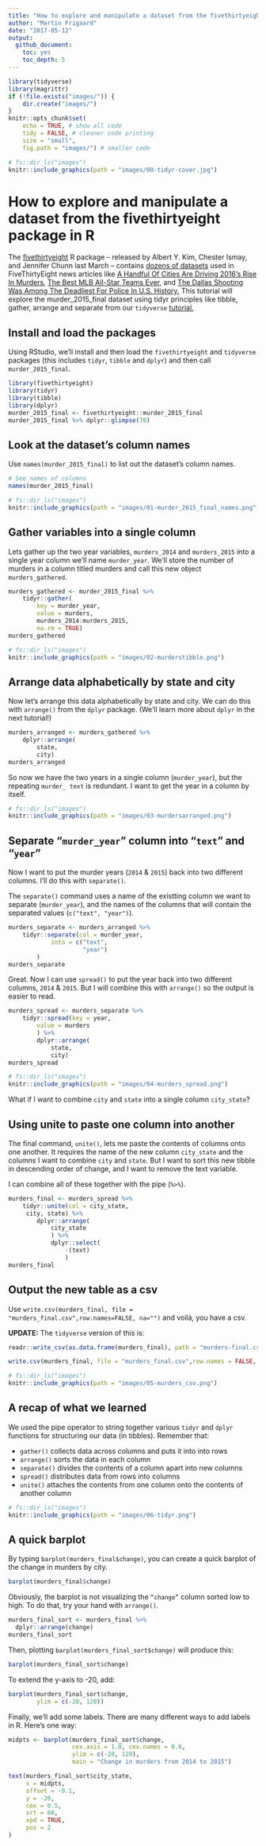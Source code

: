 ```yaml
---
title: "How to explore and manipulate a dataset from the fivethirtyeight package in R"
author: "Martin Frigaard"
date: "2017-05-12"
output: 
  github_document: 
    toc: yes
    toc_depth: 5
---
```


```r
library(tidyverse)
library(magrittr)
if (!file.exists("images/")) {
    dir.create("images/")
}
knitr::opts_chunk$set(
    echo = TRUE, # show all code
    tidy = FALSE, # cleaner code printing
    size = "small",
    fig.path = "images/") # smaller code
```


```r
# fs::dir_ls("images")
knitr::include_graphics(path = "images/00-tidyr-cover.jpg")
```


# How to explore and manipulate a dataset from the fivethirtyeight package in R

The [fivethirtyeight](https://cran.r-project.org/web/packages/fivethirtyeight/vignettes/fivethirtyeight.html) R package – released by Albert Y. Kim, Chester Ismay, and Jennifer Chunn last March – contains [dozens of datasets](https://github.com/fivethirtyeight/data) used in FiveThirtyEight news articles like [A Handful Of Cities Are Driving 2016’s Rise In Murders](https://fivethirtyeight.com/features/a-handful-of-cities-are-driving-2016s-rise-in-murders/), [The Best MLB All-Star Teams Ever](https://fivethirtyeight.com/features/the-best-mlb-all-star-teams-ever/), and [The Dallas Shooting Was Among The Deadliest For Police In U.S. History.](https://fivethirtyeight.com/features/the-dallas-shooting-was-among-the-deadliest-for-police-in-u-s-history/) This tutorial will explore the murder_2015_final dataset using tidyr principles like tibble, gather, arrange and separate from our `tidyverse` [tutorial.](http://www.storybench.org/getting-started-with-tidyverse-in-r/)

## Install and load the packages

Using RStudio, we’ll install and then load the `fivethirtyeight` and `tidyverse` packages (this includes `tidyr`, `tibble` and `dplyr`) and then call `murder_2015_final`. 

```r
library(fivethirtyeight)
library(tidyr)
library(tibble)
library(dplyr)
murder_2015_final <- fivethirtyeight::murder_2015_final
murder_2015_final %>% dplyr::glimpse(78)
```

## Look at the dataset’s column names

Use `names(murder_2015_final)` to list out the dataset’s column names.

```r
# See names of columns
names(murder_2015_final)
```

```r
# fs::dir_ls("images")
knitr::include_graphics(path = "images/01-murder_2015_final_names.png")
```


## Gather variables into a single column

Lets gather up the two year variables, `murders_2014` and `murders_2015` into a single year column we’ll name `murder_year`. We’ll store the number of murders in a column titled murders and call this new object `murders_gathered`.

```r
murders_gathered <- murder_2015_final %>% 
    tidyr::gather(
        key = murder_year,
        value = murders,
        murders_2014:murders_2015,
        na.rm = TRUE)
murders_gathered
```

```r
# fs::dir_ls("images")
knitr::include_graphics(path = "images/02-murderstibble.png")
```

## Arrange data alphabetically by state and city

Now let’s arrange this data alphabetically by state and city. We can do this with `arrange()` from the `dplyr` package. (We’ll learn more about `dplyr` in the next tutorial!)

```r
murders_arranged <- murders_gathered %>% 
    dplyr::arrange(
        state, 
        city)
murders_arranged
```

So now we have the two years in a single column (`murder_year`), but the repeating `murder_ text` is redundant. I want to get the year in a column by itself.

```r
# fs::dir_ls("images")
knitr::include_graphics(path = "images/03-murdersarranged.png")
```

## Separate "`murder_year`" column into "`text`" and "`year`"

Now I want to put the murder years (`2014` & `2015`) back into two different columns. I’ll do this with `separate()`.

The `separate()` command uses a name of the existting column we want to separate (`murder_year`), and the names of the columns that will contain the separated values (`c("text", "year")`).

```r
murders_separate <- murders_arranged %>%
    tidyr::separate(col = murder_year,
            into = c("text", 
                     "year")
        )
murders_separate
```

Great. Now I can use `spread()` to put the year back into two different columns, `2014` & `2015`. But I will combine this with `arrange()` so the output is easier to read.

```r
murders_spread <- murders_separate %>% 
    tidyr::spread(key = year,
        value = murders
        ) %>% 
        dplyr::arrange(
            state,
            city)
murders_spread
```

```r
# fs::dir_ls("images")
knitr::include_graphics(path = "images/04-murders_spread.png")
```


What if I want to combine `city` and `state` into a single column `city_state`?

## Using unite to paste one column into another

The final command, `unite()`, lets me paste the contents of columns onto one another. It requires the name of the new column `city_state` and the columns I want to combine `city` and `state`. But I want to sort this new tibble in descending order of change, and I want to remove the text variable.

I can combine all of these together with the pipe (`%>%`).

```r
murders_final <- murders_spread %>% 
    tidyr::unite(col = city_state, 
     city, state) %>% 
        dplyr::arrange(
            city_state
            ) %>% 
            dplyr::select(
                -(text)
                )
murders_final
```


## Output the new table as a csv

Use `write.csv(murders_final, file = "murders_final.csv",row.names=FALSE, na="")` and voilá, you have a csv.

**UPDATE:** The `tidyverse` version of this is:

```r
readr::write_csv(as.data.frame(murders_final), path = "murders-final.csv")
```


```r
write.csv(murders_final, file = "murders_final.csv",row.names = FALSE, na = "")
```


```r
# fs::dir_ls("images")
knitr::include_graphics(path = "images/05-murders_csv.png")
```


## A recap of what we learned

We used the pipe operator to string together various `tidyr` and `dplyr` functions for structuring our data (in tibbles). Remember that:

- `gather()` collects data across columns and puts it into into rows  
- `arrange()` sorts the data in each column  
- `separate()` divides the contents of a column apart into new columns  
- `spread()` distributes data from rows into columns  
- `unite()` attaches the contents from one column onto the contents of another column  

```r
# fs::dir_ls("images")
knitr::include_graphics(path = "images/06-tidyr.png")
```


## A quick barplot

By typing `barplot(murders_final$change)`, you can create a quick barplot of the change in murders by city.

```r
barplot(murders_final$change)
```

Obviously, the barplot is not visualizing the `“change”` column sorted low to high. To do that, try your hand with `arrange()`.

```r
murders_final_sort <- murders_final %>%  
  dplyr::arrange(change)
murders_final_sort
```

Then, plotting `barplot(murders_final_sort$change)` will produce this:

```r
barplot(murders_final_sort$change)
```


To extend the y-axis to -20, add:

```r
barplot(murders_final_sort$change,
        ylim = c(-20, 120))
```

Finally, we’ll add some labels. There are many different ways to add labels in R. Here’s one way:

```r
midpts <- barplot(murders_final_sort$change,
                  cex.axis = 1.0, cex.names = 0.6,
                  ylim = c(-20, 120), 
                  main = "Change in murders from 2014 to 2015")

text(murders_final_sort$city_state,
     x = midpts,
     offset = -0.1,
     y = -20,
     cex = 0.5,
     srt = 60,
     xpd = TRUE,
     pos = 2
) 
```





